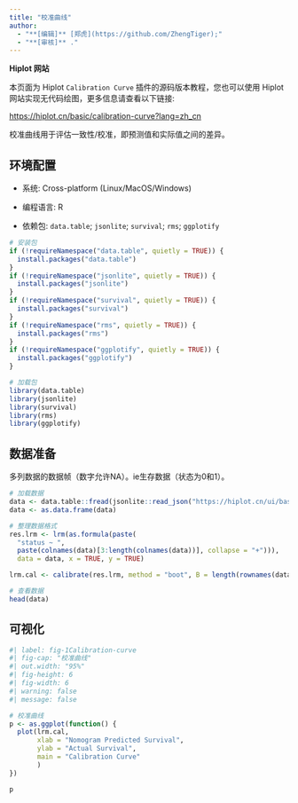 ```yaml
---
title: "校准曲线"
author:
  - "**[编辑]** [郑虎](https://github.com/ZhengTiger);"
  - "**[审核]** ."
---
```


::: callout-note
**Hiplot 网站**

本页面为 Hiplot `Calibration Curve` 插件的源码版本教程，您也可以使用 Hiplot 网站实现无代码绘图，更多信息请查看以下链接:

<https://hiplot.cn/basic/calibration-curve?lang=zh_cn>
:::

校准曲线用于评估一致性/校准，即预测值和实际值之间的差异。

## 环境配置

-   系统: Cross-platform (Linux/MacOS/Windows)

-   编程语言: R

-   依赖包: `data.table`; `jsonlite`; `survival`; `rms`; `ggplotify`

```r
# 安装包
if (!requireNamespace("data.table", quietly = TRUE)) {
  install.packages("data.table")
}
if (!requireNamespace("jsonlite", quietly = TRUE)) {
  install.packages("jsonlite")
}
if (!requireNamespace("survival", quietly = TRUE)) {
  install.packages("survival")
}
if (!requireNamespace("rms", quietly = TRUE)) {
  install.packages("rms")
}
if (!requireNamespace("ggplotify", quietly = TRUE)) {
  install.packages("ggplotify")
}

# 加载包
library(data.table)
library(jsonlite)
library(survival)
library(rms)
library(ggplotify)
```

## 数据准备

多列数据的数据帧（数字允许NA）。ie生存数据（状态为0和1）。

```r
# 加载数据
data <- data.table::fread(jsonlite::read_json("https://hiplot.cn/ui/basic/calibration-curve/data.json")$exampleData$textarea[[1]])
data <- as.data.frame(data)

# 整理数据格式
res.lrm <- lrm(as.formula(paste(
  "status ~ ", 
  paste(colnames(data)[3:length(colnames(data))], collapse = "+"))),
  data = data, x = TRUE, y = TRUE)

lrm.cal <- calibrate(res.lrm, method = "boot", B = length(rownames(data)))

# 查看数据
head(data)
```

## 可视化

```r
#| label: fig-1Calibration-curve
#| fig-cap: "校准曲线"
#| out.width: "95%"
#| fig-height: 6
#| fig-width: 6
#| warning: false
#| message: false

# 校准曲线
p <- as.ggplot(function() {
  plot(lrm.cal,
       xlab = "Nomogram Predicted Survival",
       ylab = "Actual Survival",
       main = "Calibration Curve"
       )
})

p
```



